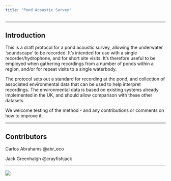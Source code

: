 ```yaml
---
title: "Pond Acoustic Survey"
---
```

***

## Introduction

This is a draft protocol for a pond acoustic survey, allowing the underwater 'soundscape' to be recorded. It’s intended for use with a single recorder/hydrophone, and for short site visits. It’s therefore useful to be employed when gathering recordings from a number of ponds within a region, and/or for repeat visits to a single waterbody.

The protocol sets out a standard for recording at the pond, and collection of associated environmental data that can be used to help interpret recordings. The environmental data is based on existing systems already implemented in the UK, and should allow comparison with these other datasets.

We welcome testing of the method - and any contributions or comments on how to improve it.  
  
***

## Contributors

Carlos Abrahams @abr_eco

Jack Greenhalgh @crayfishjack

***
![](IMG_7773.jpg)


